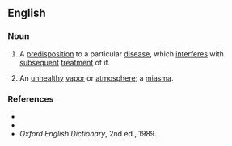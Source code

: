 ==English==

===Noun===
{{en-noun}}

#{{context|[[homeopathy|homeopathic medicine]]}} A [[predisposition]] to a particular [[disease]], which [[interfere]]s with [[subsequent]] [[treatment]] of it.
# An [[unhealthy]] [[vapor]] or [[atmosphere]]; a [[miasma]].

===References===
*{{R:Webster 1913}}
*{{R:Dictionary.com}}
*''Oxford English Dictionary'', 2nd ed., 1989.